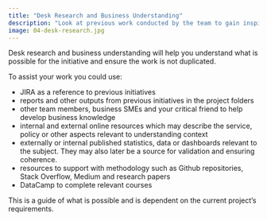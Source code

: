 ```yaml
---
title: "Desk Research and Business Understanding"
description: "Look at previous work conducted by the team to gain inspiration."
image: 04-desk-research.jpg
---
```


Desk research and business understanding will help you understand what is possible for the initiative and ensure the work is not duplicated.

To assist your work you could use:

-	JIRA as a reference to previous initiatives
-	reports and other outputs from previous initiatives in the project folders 
-	other team members, business SMEs and your critical friend to help develop business knowledge
-	internal and external online resources which may describe the service, policy or other aspects relevant to understanding context
-	externally or internal published statistics, data or dashboards relevant to the subject. They may also later be a source for validation and ensuring coherence.
-	resources to support with methodology such as Github repositories,  Stack Overflow, Medium and research papers 
-	DataCamp to complete relevant courses

This is a guide of what is possible and is dependent on the current project’s requirements.

